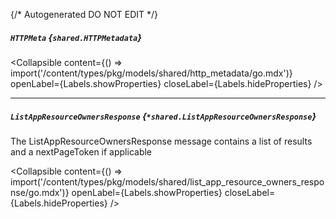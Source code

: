 {/* Autogenerated DO NOT EDIT  */}

##### `HTTPMeta` *{`shared.HTTPMetadata`}*

<Collapsible content={() => import('/content/types/pkg/models/shared/http_metadata/go.mdx')} openLabel={Labels.showProperties} closeLabel={Labels.hideProperties} />


---
##### `ListAppResourceOwnersResponse` *{`*shared.ListAppResourceOwnersResponse`}*
The ListAppResourceOwnersResponse message contains a list of results and a nextPageToken if applicable

<Collapsible content={() => import('/content/types/pkg/models/shared/list_app_resource_owners_response/go.mdx')} openLabel={Labels.showProperties} closeLabel={Labels.hideProperties} />



